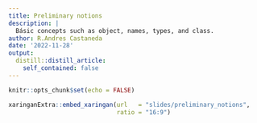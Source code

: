 ```yaml
---
title: Preliminary notions
description: |
  Básic concepts such as object, names, types, and class.
author: R.Andres Castaneda
date: '2022-11-28'
output:
  distill::distill_article:
    self_contained: false
---
```


```r
knitr::opts_chunk$set(echo = FALSE)
```



```r
xaringanExtra::embed_xaringan(url   = "slides/preliminary_notions",
                              ratio = "16:9")
```

